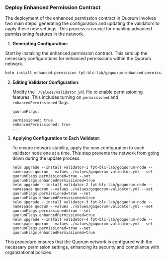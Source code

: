 ### Deploy Enhanced Permission Contract

The deployment of the enhanced permission contract in Quorum involves two main steps: generating the configuration and updating the validators to apply these new settings. This process is crucial for enabling advanced permissioning features in the network.

1. **Generating Configuration**:

  Start by installing the enhanced permission contract. This sets up the necessary configurations for enhanced permissions within the Quorum network.

   ```Bash
   helm install enhanced-permission fpt-blc-lab/goquorum-enhanced-permission --namespace quorum --values ./values/enhanced-permission.yml --wait-for-jobs
   ```


2. **Editing Validator Configuration**:

    Modify the `./values/validator.yml` file to enable permissioning features. This includes turning on `permissioned` and `enhancedPermissioned` flags.

    ```
    quorumFlags:
    ...
    permissioned: true
    enhancedPermissioned: true
    ...
    ```

3. **Applying Configuration to Each Validator**:

    To ensure network stability, apply the new configuration to each validator node one at a time. This step prevents the network from going down during the update process.

    ```
    helm upgrade --install validator-1 fpt-blc-lab/goquorum-node --namespace quorum --values ./values/goquorum-validator.yml --set quorumFlags.permissioned=true --set quorumFlags.enhancedPermissioned=true
    helm upgrade --install validator-2 fpt-blc-lab/goquorum-node --namespace quorum --values ./values/goquorum-validator.yml --set quorumFlags.permissioned=true --set quorumFlags.enhancedPermissioned=true
    helm upgrade --install validator-3 fpt-blc-lab/goquorum-node --namespace quorum --values ./values/goquorum-validator.yml --set quorumFlags.permissioned=true --set quorumFlags.enhancedPermissioned=true
    helm upgrade --install validator-4 fpt-blc-lab/goquorum-node --namespace quorum --values ./values/goquorum-validator.yml --set quorumFlags.permissioned=true --set quorumFlags.enhancedPermissioned=true
    ```

This procedure ensures that the Quorum network is configured with the necessary permission settings, enhancing its security and compliance with organizational policies.
